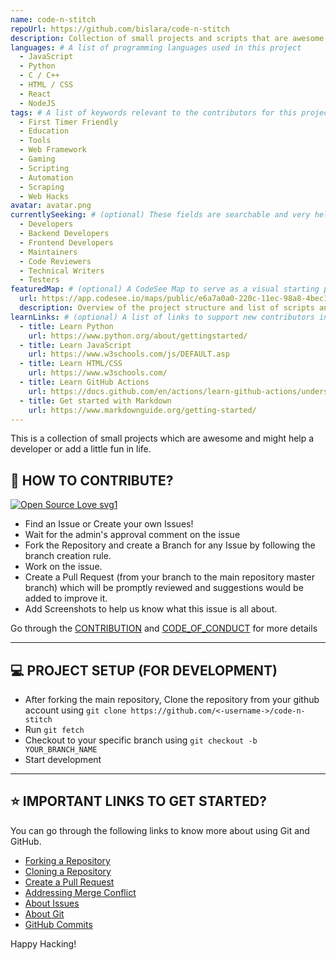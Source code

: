 ```yaml
---
name: code-n-stitch
repoUrl: https://github.com/bislara/code-n-stitch
description: Collection of small projects and scripts that are awesome and might help a developer
languages: # A list of programming languages used in this project
  - JavaScript
  - Python
  - C / C++
  - HTML / CSS
  - React
  - NodeJS
tags: # A list of keywords relevant to the contributors for this project
  - First Timer Friendly
  - Education
  - Tools
  - Web Framework
  - Gaming
  - Scripting
  - Automation
  - Scraping
  - Web Hacks
avatar: avatar.png
currentlySeeking: # (optional) These fields are searchable and very helpful for contributors to match well with your project
  - Developers
  - Backend Developers
  - Frontend Developers
  - Maintainers
  - Code Reviewers
  - Technical Writers
  - Testers
featuredMap: # (optional) A CodeSee Map to serve as a visual starting point for contributors
  url: https://app.codesee.io/maps/public/e6a7a0a0-220c-11ec-98a8-4bec1db34da1
  description: Overview of the project structure and list of scripts and projects.
learnLinks: # (optional) A list of links to support new contributors in learning about your project and tech stack and culture / community
  - title: Learn Python
    url: https://www.python.org/about/gettingstarted/
  - title: Learn JavaScript
    url: https://www.w3schools.com/js/DEFAULT.asp
  - title: Learn HTML/CSS
    url: https://www.w3schools.com/
  - title: Learn GitHub Actions
    url: https://docs.github.com/en/actions/learn-github-actions/understanding-github-actions
  - title: Get started with Markdown
    url: https://www.markdownguide.org/getting-started/
---
```


<!-- Divide your content into sections using our handy shortcodes. Each section is optional -->

<Overview>

This is a collection of small projects which are awesome and might help a developer or add a little fun in life. 

</Overview>

<Contributing>


## 🤝 HOW TO CONTRIBUTE?

[![Open Source Love svg1](https://badges.frapsoft.com/os/v1/open-source.svg?v=103)](https://github.com/ellerbrock/open-source-badges/)

- Find an Issue or Create your own Issues!
- Wait for the admin's approval comment on the issue 
- Fork the Repository and create a Branch for any Issue by following the branch creation rule.
- Work on the issue.
- Create a Pull Request (from your branch to the main repository master branch) which will be promptly reviewed and suggestions would be added to improve it.
- Add Screenshots to help us know what this issue is all about.

Go through the [CONTRIBUTION](https://github.com/bislara/code-n-stitch/blob/master/CONTRIBUTING.md) and [CODE_OF_CONDUCT](https://github.com/bislara/code-n-stitch/blob/master/CODE_OF_CONDUCT.md) for more details

---

## 💻 PROJECT SETUP (FOR DEVELOPMENT)
* After forking the main repository, Clone the repository from your github account using `git clone https://github.com/<-username->/code-n-stitch`
* Run `git fetch`
* Checkout to your specific branch using `git checkout -b YOUR_BRANCH_NAME`
* Start development

---

## ⭐ IMPORTANT LINKS TO GET STARTED?

You can go through the following links to know more about using Git and GitHub.

- [Forking a Repository](https://help.github.com/en/github/getting-started-with-github/fork-a-repo)
- [Cloning a Repository](https://docs.github.com/en/desktop/contributing-and-collaborating-using-github-desktop/adding-and-cloning-repositories)
- [Create a Pull Request](https://docs.github.com/en/github/collaborating-with-issues-and-pull-requests/creating-a-pull-request)
- [Addressing Merge Conflict](https://docs.github.com/en/github/collaborating-with-issues-and-pull-requests/addressing-merge-conflicts)
- [About Issues](https://docs.github.com/en/github/managing-your-work-on-github/managing-your-work-with-issues)
- [About Git](https://docs.github.com/en/github/using-git)
- [GitHub Commits](https://docs.github.com/en/github/committing-changes-to-your-project)

Happy Hacking!
</Contributing>
